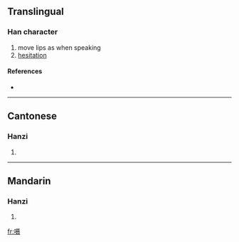 {{also|囁}}
==Translingual==

===Han character===
{{Han char|rn=30|rad=口|as=10|sn=13|four=|canj=口尸十水 (RSJE)}}

# move lips as when speaking
# [[hesitation]]

====References====
* {{Han ref|kx=0204.111|hdz=10665.040|uh=55EB|ud=21995}}

----

==Cantonese==

===Hanzi===
{{yue-hanzi|jyut=|y=jip6}}

# {{defn|Cantonese}}

----

==Mandarin==

===Hanzi===
{{cmn-hanzi|tra=囁|pin=[[niè]] ([[nie4]])|wg=nieh<sup>4</sup>}}

# {{defn|Mandarin}}

[[fr:嗫]]